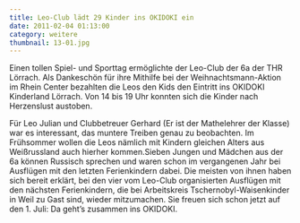 ```yaml
---
title: Leo-Club lädt 29 Kinder ins OKIDOKI ein
date: 2011-02-04 01:13:00
category: weitere
thumbnail: 13-01.jpg
---
```


Einen tollen Spiel- und Sporttag ermöglichte der Leo-Club der 6a der THR Lörrach. Als Dankeschön für ihre Mithilfe bei der Weihnachtsmann-Aktion im Rhein Center bezahlten die Leos den Kids den Eintritt ins OKIDOKI Kinderland Lörrach. Von 14 bis 19 Uhr konnten sich die Kinder nach Herzenslust austoben.

Für Leo Julian und Clubbetreuer Gerhard (Er ist der Mathelehrer der Klasse) war es interessant, das muntere Treiben genau zu beobachten. Im Frühsommer wollen die Leos nämlich mit Kindern gleichen Alters aus Weißrussland auch hierher kommen.Sieben Jungen und Mädchen aus der 6a können Russisch sprechen und waren schon im vergangenen Jahr bei Ausflügen mit den letzten Ferienkindern dabei. Die meisten von ihnen haben sich bereit erklärt, bei den vier vom Leo-Club organisierten Ausflügen mit den nächsten Ferienkindern, die bei Arbeitskreis Tschernobyl-Waisenkinder in Weil zu Gast sind, wieder mitzumachen. Sie freuen sich schon jetzt auf den 1. Juli: Da geht’s zusammen ins OKIDOKI.
